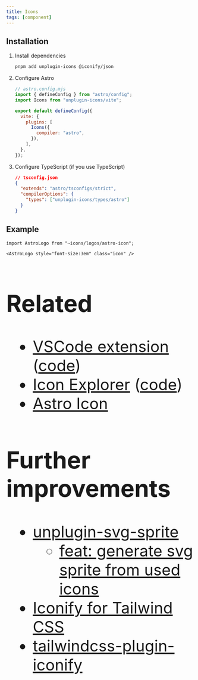 ```yaml
---
title: Icons
tags: [component]
---
```


## Installation


<Steps>

1. Install dependencies

   ```bash
   pnpm add unplugin-icons @iconify/json
   ```

2. Configure Astro

   ```js
   // astro.config.mjs
   import { defineConfig } from "astro/config";
   import Icons from "unplugin-icons/vite";

   export default defineConfig({
     vite: {
       plugins: [
         Icons({
           compiler: "astro",
         }),
       ],
     },
   });
   ```

3. Configure TypeScript (if you use TypeScript)

   ```json
   // tsconfig.json
   {
     "extends": "astro/tsconfigs/strict",
     "compilerOptions": {
       "types": ["unplugin-icons/types/astro"]
     }
   }
   ```

</Steps>

## Example

```mdx
import AstroLogo from "~icons/logos/astro-icon";

<AstroLogo style="font-size:3em" class="icon" />
```


<AstroLogo style="font-size:3em" class="icon" />

## Related

- [VSCode extension](https://marketplace.visualstudio.com/items?itemName=antfu.iconify) ([code](https://github.com/antfu/vscode-iconify))
- [Icon Explorer](https://icones.js.org/) ([code](https://github.com/antfu/icones))
- [Astro Icon](https://www.astroicon.dev/)

## Further improvements

- [unplugin-svg-sprite](https://github.com/yunsii/unplugin-svg-sprite)
  - [feat: generate svg sprite from used icons](https://github.com/unplugin/unplugin-icons/issues/55)
- [Iconify for Tailwind CSS](https://iconify.design/docs/usage/css/tailwind/)
- [tailwindcss-plugin-iconify](https://github.com/yunsii/tailwindcss-plugin-iconify)
